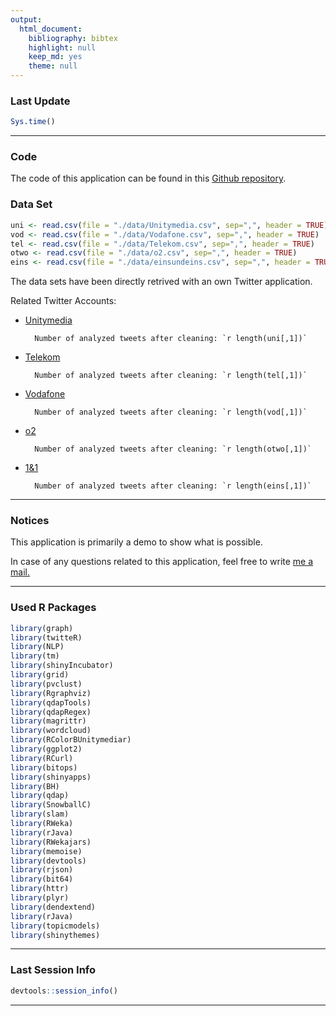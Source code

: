 ```yaml
---
output:
  html_document:
    bibliography: bibtex
    highlight: null
    keep_md: yes
    theme: null
---
```


### Last Update

```r
Sys.time()
```

***

### Code

The code of this application can be found in this [Github repository][1].

### Data Set

```r
uni <- read.csv(file = "./data/Unitymedia.csv", sep=",", header = TRUE)
vod <- read.csv(file = "./data/Vodafone.csv", sep=",", header = TRUE)
tel <- read.csv(file = "./data/Telekom.csv", sep=",", header = TRUE)
otwo <- read.csv(file = "./data/o2.csv", sep=",", header = TRUE)
eins <- read.csv(file = "./data/einsundeins.csv", sep=",", header = TRUE)
```


The data sets have been directly retrived with an own Twitter application.

Related Twitter Accounts:

* [Unitymedia][2]

        Number of analyzed tweets after cleaning: `r length(uni[,1])`

* [Telekom][3] 

        Number of analyzed tweets after cleaning: `r length(tel[,1])`

* [Vodafone][4] 
        
        Number of analyzed tweets after cleaning: `r length(vod[,1])`
        
* [o2][4] 
        
        Number of analyzed tweets after cleaning: `r length(otwo[,1])`
        
* [1&1][4] 
        
        Number of analyzed tweets after cleaning: `r length(eins[,1])`

***

### Notices

This application is primarily a demo to show what is possible. 

In case of any questions related to this application, feel free to write [me a mail.][5]

***

### Used R Packages

```r
library(graph)
library(twitteR)
library(NLP)
library(tm)
library(shinyIncubator)
library(grid)
library(pvclust)
library(Rgraphviz)
library(qdapTools)
library(qdapRegex)
library(magrittr)
library(wordcloud)
library(RColorBUnitymediar)
library(ggplot2)
library(RCurl)
library(bitops)
library(shinyapps)
library(BH)
library(qdap)
library(SnowballC)
library(slam)
library(RWeka)
library(rJava) 
library(RWekajars)
library(memoise)
library(devtools)
library(rjson)
library(bit64)
library(httr)
library(plyr)
library(dendextend)
library(rJava)
library(topicmodels)
library(shinythemes)
```

***

### Last Session Info

```r
devtools::session_info()
```



[1]: https://github.com/mhnierhoff/shiny-apps/tree/master/unitymedia "Github Repo"

[2]: https://twitter.com/unitymedia "Unitymedia Twitter Account"

[3]: https://twitter.com/deutschetelekom "Telekom Twitter Account"

[4]: https://twitter.com/vodafone "Vodafone Twitter Account"

[5]: https://twitter.com/o2entdecken "o2 Twitter Account"

[6]: https://twitter.com/1und1 "1&1 Twitter Account"

[7]: http://nierhoff.info/#contact "Contact"

***
